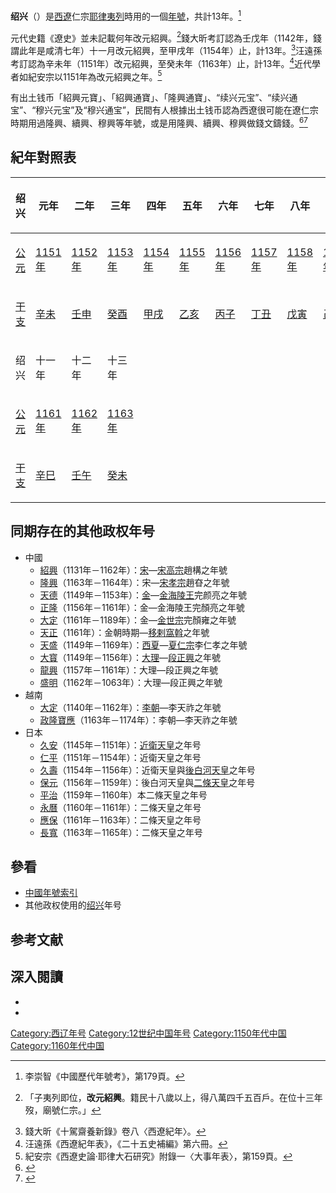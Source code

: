 {{Eranamebox|年号=绍兴
|起讫时间= 1151年－1163年
|政权=[[西辽|西辽]]
|帝王=[[耶律夷烈|辽仁宗]]
|历时=13年
|timeline= <timeline>
ImageSize  = width:200 height:50
PlotArea   = width:180 height:30 left:10 bottom:20
TimeAxis   = orientation:horizontal
DateFormat = yyyy
Period     = from:1123 till:1218
AlignBars  = early
ScaleMajor = increment:50 start:1123
Colors =
  id:canvas value:rgb(1,1,0.85)
BackgroundColors = canvas:canvas
PlotData =
  width:15 color:black
  bar:era from:start till:end
  bar:era from:1151 till:1163 color:red
</timeline>
|说明= <span style="color: red;">绍兴</span>在西辽的位置
}}
'''绍兴'''（{{kj|1151年||1163年|}}）是[[西遼|西遼]]仁宗[[耶律夷烈|耶律夷列]]時用的一個[[年號|年號]]，共計13年。<ref>李崇智《中國歷代年號考》，第179頁。</ref>

元代史籍《遼史》並未記載何年改元紹興。<ref>{{cite wikisource|title=遼史本紀第三十耳律大石|last=脫脫|wslink=zh:遼史/卷30}}「子夷列即位，'''改元紹興'''。籍民十八歲以上，得八萬四千五百戶。在位十三年歿，廟號仁宗。」</ref>錢大昕考訂認為壬戊年（1142年，錢謂此年是咸清七年）十一月改元紹興，至甲戌年（1154年）止，計13年。<ref>錢大昕《十駕齋養新錄》卷八〈西遼紀年〉。</ref>汪遠孫考訂認為辛未年（1151年）改元紹興，至癸未年（1163年）止，計13年。<ref>汪遠孫《西遼紀年表》，《二十五史補編》第六冊。</ref>近代學者如紀安宗以1151年為改元紹興之年。<ref>紀安宗《西遼史論·耶律大石研究》附錄一〈大事年表〉，第159頁。</ref>

有出土钱币「紹興元寶」、「紹興通寶」、「隆興通寶」、“续兴元宝”、“续兴通宝”、“穆兴元宝”及“穆兴通宝”，民間有人根據出土钱币認為西遼很可能在遼仁宗時期用過隆興、續興、穆興等年號，或是用隆興、續興、穆興做錢文鑄錢。<ref>{{cite web |title=绍兴《西辽仁宗耶律夷列》铸币概况 - 松漠遗珍的博客 |url=http://blog.sina.com.cn/s/blog_c3418ded0101db4v.html |accessdate=2021-11-28 |archive-date=2021-11-28 |archive-url=https://web.archive.org/web/20211128123157/http://blog.sina.com.cn/s/blog_c3418ded0101db4v.html |dead-url=no }}</ref><ref>{{cite web |title=隆兴、续兴、穆兴《西辽仁宗耶律夷列》铸币概况 - 松漠遗珍的博客 |url=http://blog.sina.com.cn/s/blog_c3418ded0101ddr2.html |accessdate=2021-11-28 |archive-date=2021-11-28 |archive-url=https://web.archive.org/web/20211128124543/http://blog.sina.com.cn/s/blog_c3418ded0101ddr2.html |dead-url=no }}</ref>

==紀年對照表==
{| class="wikitable"  style="text-align:center"
!绍兴!!元年!!二年!!三年!!四年!!五年!!六年!!七年!!八年!!九年!!十年
|-
![[公元|公元]]
|[[1151年|1151年]]||[[1152年|1152年]]||[[1153年|1153年]]||[[1154年|1154年]]||[[1155年|1155年]]||[[1156年|1156年]]||[[1157年|1157年]]||[[1158年|1158年]]||[[1159年|1159年]]||[[1160年|1160年]]
|-
![[干支|干支]]
|[[辛未|辛未]]||[[壬申|壬申]]||[[癸酉|癸酉]]||[[甲戌|甲戌]]||[[乙亥|乙亥]]||[[丙子|丙子]]||[[丁丑|丁丑]]||[[戊寅|戊寅]]||[[己卯|己卯]]||[[庚辰|庚辰]]
|-
!绍兴!!十一年!!十二年!!十三年
|-
![[公元|公元]]
|[[1161年|1161年]]||[[1162年|1162年]]||[[1163年|1163年]]
|-
![[干支|干支]]
|[[辛巳|辛巳]]||[[壬午|壬午]]||[[癸未|癸未]]
|}

==同期存在的其他政权年号==
*中國
**[[紹興_(南宋)|紹興]]（1131年－1162年）：[[宋朝|宋]]—[[宋高宗|宋高宗]]趙構之年號
**[[隆興|隆興]]（1163年－1164年）：宋—[[宋孝宗|宋孝宗]]趙昚之年號
**[[天德_(金朝)|天德]]（1149年－1153年）：[[金朝|金]]—[[完顏亮|金海陵王]]完颜亮之年號
**[[正隆|正隆]]（1156年－1161年）：金—金海陵王完顏亮之年號
**[[大定_(金朝)|大定]]（1161年－1189年）：金—[[金世宗|金世宗]]完顏雍之年號
**[[天正_(移剌窩斡)|天正]]（1161年）：金朝時期—[[移剌窩斡|移剌窩斡]]之年號
**[[天盛_(西夏)|天盛]]（1149年－1169年）：[[西夏|西夏]]—[[夏仁宗|夏仁宗]]李仁孝之年號
**[[大宝_(大理)|大寳]]（1149年－1156年）：[[大理國|大理]]—[[段正興|段正興]]之年號
**[[龙兴_(大理)|龍興]]（1157年－1161年）：大理—段正興之年號
**[[盛明|盛明]]（1162年－1063年）：大理—段正興之年號
*越南
**[[大定_(越南)|大定]]（1140年－1162年）：[[李朝_(越南)|李朝]]—李天祚之年號
**[[政隆寶應|政隆寶應]]（1163年－1174年）：李朝—李天祚之年號
*日本
**[[久安|久安]]（1145年－1151年）：[[近衛天皇|近衛天皇]]之年号
**[[仁平_(日本)|仁平]]（1151年－1154年）：近衛天皇之年号
**[[久壽|久壽]]（1154年－1156年）：近衛天皇與[[後白河天皇|後白河天皇]]之年号
**[[保元|保元]]（1156年－1159年）：後白河天皇與[[二條天皇|二條天皇]]之年号
**[[平治_(日本)|平治]]（1159年－1160年）本二條天皇之年号
**[[永曆_(日本)|永曆]]（1160年－1161年）：二條天皇之年号
**[[應保|應保]]（1161年－1163年）：二條天皇之年号
**[[長寬|長寬]]（1163年－1165年）：二條天皇之年号

==參看==
*[[中国年号列表#西遼|中國年號索引]]
*其他政权使用的[[绍兴_(消歧义)|绍兴]]年号

==参考文献==
{{Reflist}}

==深入閱讀==
<div>
*{{Cite book|author=[[李崇智|李崇智]]|title=中國歷代年號考|format=|url=|date=2004年12月|publisher=中華書局|location=北京|id=ISBN 7101025129}}
*{{Cite book|author=[[鄧洪波|鄧洪波]]|title=東亞歷史年表|format=pdf|url=http://www.eastasia.ntu.edu.tw/chinese/05_a04.htm|date=2005年3月|publisher=國立臺灣大學東亞經典與文化研究計劃|location=臺北|id=ISBN 9789860005189|access-date=2021-11-28|archive-date=2007-08-25|archive-url=https://web.archive.org/web/20070825002742/http://www.eastasia.ntu.edu.tw/chinese/05_a04.htm|dead-url=yes}}
</div>

{{年号|[[咸清|咸清]]|[[中国年号列表|西辽年号]]|[[崇福|崇福]]}}
{{辽朝年号}}
[[Category:西辽年号|Category:西辽年号]]
[[Category:12世纪中国年号|Category:12世纪中国年号]]
[[Category:1150年代中国|Category:1150年代中国]]
[[Category:1160年代中国|Category:1160年代中国]]